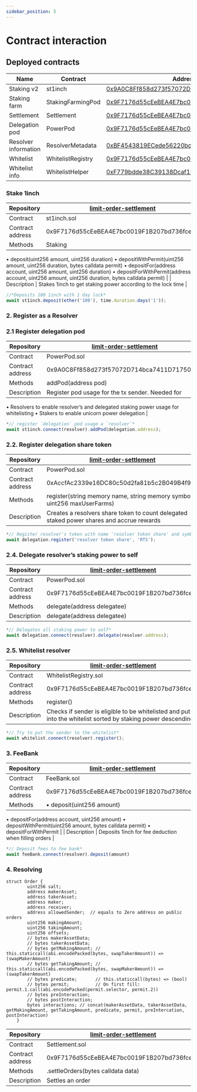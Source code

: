 ```yaml
---
sidebar_position: 5
---
```


# Contract interaction

## Deployed contracts


| Name | Contract | Address |
|---|---|---|
| Staking v2 | st1inch | [0x9A0C8Ff858d273f57072D714bca7411D717501D7](https://etherscan.io/address/0x9A0C8Ff858d273f57072D714bca7411D717501D7) |
| Staking farm | StakingFarmingPod | [0x9F7176d55cEeBEA4E7bc0019F1B207bd736fce02](https://etherscan.io/address/0x1A87c0F9CCA2f0926A155640e8958a8A6B0260bE) |
| Settlement | Settlement | [0x9F7176d55cEeBEA4E7bc0019F1B207bd736fce02](https://etherscan.io/address/0xA88800CD213dA5Ae406ce248380802BD53b47647) |
| Delegation pod | PowerPod | [0x9F7176d55cEeBEA4E7bc0019F1B207bd736fce02](https://etherscan.io/address/0xAccfAc2339e16DC80c50d2fa81b5c2B049B4f947) |
| Resolver information | ResolverMetadata | [0xBF4543819ECede56220bcB1e8C1BBa9Ef290a58a](https://etherscan.io/address/0xBF4543819ECede56220bcB1e8C1BBa9Ef290a58a) |
| Whitelist | WhitelistRegistry | [0x9F7176d55cEeBEA4E7bc0019F1B207bd736fce02](https://etherscan.io/address/0xcb8308fcB7BC2f84ed1bEa2C016991D34de5cc77) |
| Whitelist info | WhitelistHelper | [0xF779bdde38C39138Dcaf1514B8a6b8a6C165642D](https://etherscan.io/address/0xF779bdde38C39138Dcaf1514B8a6b8a6C165642D) |

### Stake 1inch

| Repository | [limit-order-settlement](https://github.com/1inch/limit-order-settlement/) |
| --- | --- |
| Contract | st1inch.sol |
| Contract address | 0x9F7176d55cEeBEA4E7bc0019F1B207bd736fce02 |
| Methods | Staking
• deposit(uint256 amount, uint256 duration)
• depositWithPermit(uint256 amount, uint256 duration, bytes calldata permit)
• depositFor(address account, uint256 amount, uint256 duration)
• depositForWithPermit(address account, uint256 amount, uint256 duration, bytes calldata permit) |
| Description | Stakes 1inch to get staking power according to the lock time |

```jsx
//*Deposits 100 1inch with 1 day lock*
await st1inch.deposit(ether('100'), time.duration.days('1'));
```

### 2. Register as a Resolver

### 2.1 Register delegation pod

| Repository | [limit-order-settlement](https://github.com/1inch/limit-order-settlement/) |
| --- | --- |
| Contract | PowerPod.sol |
| Contract address | 0x9A0C8Ff858d273f57072D714bca7411D717501D7 |
| Methods | addPod(address pod) |
| Description | Register pod usage for the tx sender. Needed for
• Resolvers to enable resolver’s and delegated staking power usage for whitelisting
• Stakers to enable unicorn power delegation |

```jsx
*// register `delegation` pod usage a `resolver`*
await st1inch.connect(resolver).addPod(delegation.address);
```

### 2.2. Register delegation share token

| Repository | [limit-order-settlement](https://github.com/1inch/limit-order-settlement/) |
| --- | --- |
| Contract | PowerPod.sol |
| Contract address | 0xAccfAc2339e16DC80c50d2fa81b5c2B049B4f947 |
| Methods | register(string memory name, string memory symbol, uint256 maxUserFarms) |
| Description | Creates a resolvers share token to count delegated staked power shares and accrue rewards |

```jsx
*// Register resolver's token with name 'resolver token share' and symbol 'RTS'*
await delegation.register('resolver token share', 'RTS');
```

### 2.4. Delegate resolver’s staking power to self

| Repository | [limit-order-settlement](https://github.com/1inch/limit-order-settlement/) |
| --- | --- |
| Contract | PowerPod.sol |
| Contract address | 0x9F7176d55cEeBEA4E7bc0019F1B207bd736fce02 |
| Methods | delegate(address delegatee) |
| Description | delegate(address delegatee) |

```jsx
*// Delegates all staking power to self*
await delegation.connect(resolver).delegate(resolver.address);
```

### 2.5. Whitelist resolver

| Repository | [limit-order-settlement](https://github.com/1inch/limit-order-settlement/) |
| --- | --- |
| Contract | WhitelistRegistry.sol |
| Contract address | 0x9F7176d55cEeBEA4E7bc0019F1B207bd736fce02 |
| Methods | register() |
| Description | Checks if sender is eligible to be whitelisted and put it into the whitelist sorted by staking power descending |

```jsx
*// Try to put the sender to the whitelist*
await whitelist.connect(resolver).register();
```

### 3. FeeBank

| Repository | [limit-order-settlement](https://github.com/1inch/limit-order-settlement/) |
| --- | --- |
| Contract | FeeBank.sol |
| Contract address | 0x9F7176d55cEeBEA4E7bc0019F1B207bd736fce02 |
| Methods | • deposit(uint256 amount)
• depositFor(address account, uint256 amount)
• depositWithPermit(uint256 amount, bytes calldata permit)
• depositForWithPermit |
| Description | Deposits 1inch for fee deduction when filling orders |

```jsx
*// Deposit fees to fee bank*
await feeBank.connect(resolver).deposit(amount)
```

### 4. Resolving

```solidity
struct Order {
        uint256 salt;
        address makerAsset;
        address takerAsset;
        address maker;
        address receiver;
        address allowedSender;  // equals to Zero address on public orders
        uint256 makingAmount;
        uint256 takingAmount;
        uint256 offsets;
        // bytes makerAssetData;
        // bytes takerAssetData;
        // bytes getMakingAmount; // this.staticcall(abi.encodePacked(bytes, swapTakerAmount)) => (swapMakerAmount)
        // bytes getTakingAmount; // this.staticcall(abi.encodePacked(bytes, swapMakerAmount)) => (swapTakerAmount)
        // bytes predicate;       // this.staticcall(bytes) => (bool)
        // bytes permit;          // On first fill: permit.1.call(abi.encodePacked(permit.selector, permit.2))
        // bytes preInteraction;
        // bytes postInteraction;
        bytes interactions; // concat(makerAssetData, takerAssetData, getMakingAmount, getTakingAmount, predicate, permit, preIntercation, postInteraction)
    }
```

| Repository | [limit-order-settlement](https://github.com/1inch/limit-order-settlement/) |
| --- | --- |
| Contract | Settlement.sol |
| Contract address | 0x9F7176d55cEeBEA4E7bc0019F1B207bd736fce02 |
| Methods | .settleOrders(bytes calldata data) |
| Description | Settles an order |

